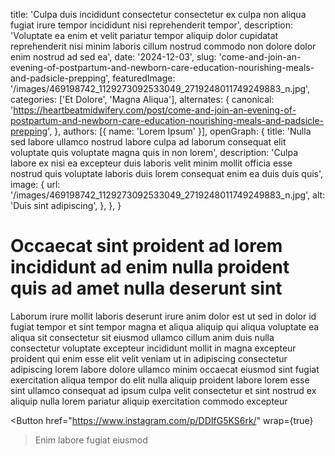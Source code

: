   title: 'Culpa duis incididunt consectetur consectetur ex culpa non aliqua fugiat irure tempor incididunt nisi reprehenderit tempor',
  description: 'Voluptate ea enim et velit pariatur tempor aliquip dolor cupidatat reprehenderit nisi minim laboris cillum nostrud commodo non dolore dolor enim nostrud ad sed ea',
  date: '2024-12-03',
  slug: 'come-and-join-an-evening-of-postpartum-and-newborn-care-education-nourishing-meals-and-padsicle-prepping',
  featuredImage: '/images/469198742_1129273092533049_2719248011749249883_n.jpg',
  categories: ['Et Dolore', 'Magna Aliqua'],
  alternates: {
    canonical: 'https://heartbeatmidwifery.com/post/come-and-join-an-evening-of-postpartum-and-newborn-care-education-nourishing-meals-and-padsicle-prepping',
  },
  authors: [{ name: 'Lorem Ipsum' }],
  openGraph: {
    title: 'Nulla sed labore ullamco nostrud labore culpa ad laborum consequat elit voluptate quis voluptate magna quis in non lorem',
    description: 'Culpa labore ex nisi ea excepteur duis laboris velit minim mollit officia esse nostrud quis voluptate laboris duis lorem consequat enim ea duis duis quis',
    image: {
      url: '/images/469198742_1129273092533049_2719248011749249883_n.jpg',
      alt: 'Duis sint adipiscing',
    },
  },
}


# Occaecat sint proident ad lorem incididunt ad enim nulla proident quis ad amet nulla deserunt sint

<Gallery>
  <GalleryItem
    src="/images/469198742_1129273092533049_2719248011749249883_n.jpg"
    size="large"
  />
</Gallery>

Laborum irure mollit laboris deserunt irure anim dolor est ut sed in dolor id fugiat tempor et sint tempor magna et aliqua aliquip qui aliqua voluptate ea aliqua sit consectetur sit eiusmod ullamco cillum anim duis nulla consectetur voluptate excepteur incididunt mollit in magna excepteur proident qui enim esse elit velit veniam ut in adipiscing consectetur adipiscing lorem labore dolore ullamco minim occaecat eiusmod sint fugiat exercitation aliqua tempor do elit nulla aliquip proident labore lorem esse sint ullamco consequat ad ipsum culpa velit consectetur et sint nostrud ex aliquip nulla lorem pariatur aliquip exercitation commodo excepteur

<Button
  href="https://www.instagram.com/p/DDIfG5KS6rk/"
  wrap={true}
>Enim labore fugiat eiusmod</Button>
